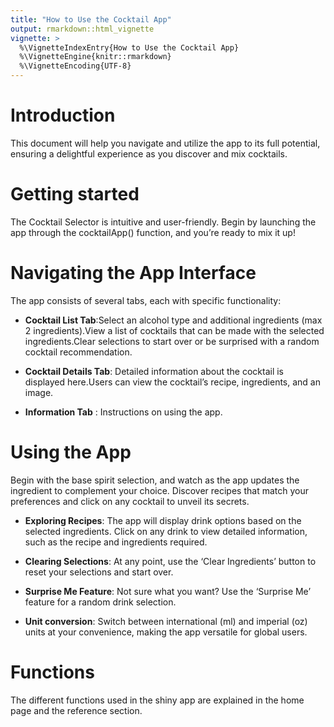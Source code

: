 ```yaml
---
title: "How to Use the Cocktail App"
output: rmarkdown::html_vignette
vignette: >
  %\VignetteIndexEntry{How to Use the Cocktail App}
  %\VignetteEngine{knitr::rmarkdown}
  %\VignetteEncoding{UTF-8}
---
```


# Introduction

This document will help you navigate and utilize the app to its full potential, ensuring a delightful experience as you discover and mix cocktails.


# Getting started 

The Cocktail Selector is intuitive and user-friendly. Begin by launching the app through the cocktailApp() function, and you're ready to mix it up!


# Navigating the App Interface

The app consists of several tabs, each with specific functionality:

- **Cocktail List Tab**:Select an alcohol type and additional ingredients (max 2 ingredients).View a list of cocktails that can be made with the selected ingredients.Clear selections to start over or be surprised with a random cocktail recommendation.

- **Cocktail Details Tab**: Detailed information about the cocktail is displayed here.Users can view the cocktail's recipe, ingredients, and an image.

- **Information Tab** : Instructions on using the app.

# Using the App

Begin with the base spirit selection, and watch as the app updates the ingredient to complement your choice. Discover recipes that match your preferences and click on any cocktail to unveil its secrets.

- **Exploring Recipes**: The app will display drink options based on the selected ingredients. Click on any drink to view detailed information, such as the recipe and ingredients required.

- **Clearing Selections**: At any point, use the 'Clear Ingredients' button to reset your selections and start over.

- **Surprise Me Feature**: Not sure what you want? Use the 'Surprise Me' feature for a random drink selection.

- **Unit conversion**: Switch between international (ml) and imperial (oz) units at your convenience, making the app versatile for global users.

# Functions 
The different functions used in the shiny app are explained in the home page and the reference section. 
